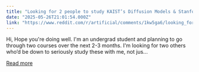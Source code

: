 ```yaml
---
title: "Looking for 2 people to study KAIST’s Diffusion Models & Stanford’s Language Models course together"
date: "2025-05-26T21:01:54.000Z"
link: "https://www.reddit.com/r/artificial/comments/1kw5ga6/looking_for_2_people_to_study_kaists_diffusion/"
---
```


Hi, Hope you're doing well. I'm an undergrad student and planning to go through two courses over the next 2-3 months. I'm looking for two others who’d be down to seriously study these with me, not jus...

[Read more](https://www.reddit.com/r/artificial/comments/1kw5ga6/looking_for_2_people_to_study_kaists_diffusion/)
